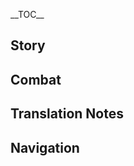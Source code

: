 {{CharacterTabs}}
{{LanguageTabs}}
{{Stub|1={{Meta/VO|tl=1|Chinese}}}}
__TOC__
==Story== 
{{VO/Story
|character           = {{ROOTPAGENAME}}
|language            = zh
|language_s          = zh
|language_t          = zh-tw
|name_s              = 五郎
|name_t              = 五郎
|vo_01_01_title_s    = 初次见面…
|vo_01_01_title_t    = 初次見面…
|vo_01_01_subtitle   = Hello
|vo_01_01_file       = VO_{language}{character} Hello.ogg
|vo_01_01_tx_s       = 海祇岛反抗军大将，五郎，前来助阵！早就听说过你的威名了，我将与你齐驱并进，一同攻夺胜利！哈哈，怎么样，我刚刚这句话的气势，还不错吧？
|vo_01_01_tx_t       = 海祇島反抗軍大將，五郎，前來助陣！早就聽說過（你/妳）的威名了，我將與（你/妳）齊驅並進，一同攻奪勝利！哈哈，怎麼樣，我剛剛這句話的氣勢，還不錯吧？
|vo_01_01_rm         = Hǎiqí Dǎo Fǎnkàng-jūn dàjiàng, Wǔláng, qián lái zhùzhèn! Zǎo jiù tīng shuōguò nǐ de wēimíngle, wǒ jiāng yǔ nǐ qí qū bìngjìn, yītóng gōng duó shènglì! Hāhā, zěnme yàng, wǒ gānggāng zhè jù huà de qìshì, hái bùcuò ba?
|vo_01_01_tl         = 
|vo_02_01_title_s    = 闲聊・军略
|vo_02_01_title_t    = 閒聊・軍略
|vo_02_01_subtitle   = Chat: Tactics
|vo_02_01_file       = VO_{language}{character} Chat - Tactics.ogg
|vo_02_01_tx_s       = 枕戈坐甲，才能应对变数。
|vo_02_01_tx_t       = 枕戈坐甲，才能應對變數。
|vo_02_01_rm         = Zhěn gē zuò jiǎ, cáinéng yìngduì biànshù.
|vo_02_01_tl         = 
|vo_02_02_title_s    = 闲聊・训练
|vo_02_02_title_t    = 閒聊・訓練
|vo_02_02_subtitle   = Chat: Training
|vo_02_02_file       = VO_{language}{character} Chat - Training.ogg
|vo_02_02_tx_s       = 难得没有战事，来场体能训练吧！
|vo_02_02_tx_t       = 難得沒有戰事，來場體能訓練吧！
|vo_02_02_rm         = Nándé méiyǒu zhànshì, lái chǎng tǐnéng xùnliàn ba!
|vo_02_02_tl         = 
|vo_02_03_title_s    = 闲聊・体格
|vo_02_03_title_t    = 閒聊・體格
|vo_02_03_subtitle   = Chat: Physique
|vo_02_03_file       = VO_{language}{character} Chat - Physique.ogg
|vo_02_03_tx_s       = 魁梧的体格是力量的象征，对鼓舞士气也很有帮助。我得再加把劲啊！
|vo_02_03_tx_t       = 魁梧的體格是力量的象徵，對鼓舞士氣也很有幫助。我得再加把勁啊！
|vo_02_03_rm         = Kuíwú de tǐgé shì lìliàng de xiàngzhēng, duì gǔwǔ shìqì yě hěn yǒu bāngzhù. Wǒ dé zài jiā bǎ jìn a!
|vo_02_03_tl         = 
|vo_03_01_title_s    = 下雨的时候…
|vo_03_01_title_t    = 下雨的時候…
|vo_03_01_subtitle   = When It Rains
|vo_03_01_file       = VO_{language}{character} When It Rains.ogg
|vo_03_01_tx_s       = 尾巴湿了…找堆篝火烤一烤吧。
|vo_03_01_tx_t       = 尾巴濕了…找堆篝火烤一烤吧。
|vo_03_01_rm         = Wěibā shīle... zhǎo duī gōuhuǒ kǎo yī kǎo ba.
|vo_03_01_tl         = My tail is wet... let's find a fire to dry off.
|vo_03_02_title_s    = 打雷的时候…
|vo_03_02_title_t    = 打雷的時候…
|vo_03_02_subtitle   = When Thunder Strikes
|vo_03_02_file       = VO_{language}{character} When Thunder Strikes.ogg
|vo_03_02_tx_s       = 有敌情吗！
|vo_03_02_tx_t       = 有敵情嗎！
|vo_03_02_rm         = Yǒu díqíng ma!
|vo_03_02_tl         = 
|vo_03_03_title_s    = 下雪的时候…
|vo_03_03_title_t    = 下雪的時候…
|vo_03_03_subtitle   = When It Snows
|vo_03_03_file       = VO_{language}{character} When It Snows.ogg
|vo_03_03_tx_s       = 好冷…这种天气不适合露天活动啊…
|vo_03_03_tx_t       = 好冷…這種天氣不適合露天活動啊…
|vo_03_03_rm         = Hǎo lěng... zhè zhǒng tiānqì bù shìhé lùtiān huódòng a...
|vo_03_03_tl         = So cold... this weather is not suitable for outdoor activities...
|vo_03_04_title_s    = 阳光很好…
|vo_03_04_title_t    = 陽光很好…
|vo_03_04_subtitle   = When the Sun Is Out
|vo_03_04_file       = VO_{language}{character} When the Sun Is Out.ogg
|vo_03_04_tx_s       = 晒太阳虽好，士气却不能松懈啊。
|vo_03_04_tx_t       = 曬太陽雖好，士氣卻不能鬆懈啊。
|vo_03_04_rm         = Shài tàiyáng suī hǎo, shìqì què bùnéng sōngxiè a.
|vo_03_04_tl         = 
|vo_03_05_title_s    = 刮大风了…
|vo_03_05_title_t    = 颳大風了…
|vo_03_05_subtitle   = When the Wind Is Blowing
|vo_03_05_file       = VO_{language}{character} When the Wind Is Blowing.ogg
|vo_03_05_tx_s       = 顺风进攻，我方占优。逆风作战，也不必畏惧！
|vo_03_05_tx_t       = 順風進攻，我方占優。逆風作戰，也不必畏懼！
|vo_03_05_rm         = Shùnfēng jìngōng, wǒ fāng zhàn yōu. Nìfēng zuòzhàn, yě bùbì wèijù!
|vo_03_05_tl         = 
|vo_04_01_title_s    = 早上好…
|vo_04_01_title_t    = 早安…
|vo_04_01_subtitle   = Good Morning
|vo_04_01_file       = VO_{language}{character} Good Morning.ogg
|vo_04_01_tx_s       = 晨练时间到了，要和我一起去登山吗？
|vo_04_01_tx_t       = 晨練時間到了，要和我一起去登山嗎？
|vo_04_01_rm_s       = Chénliàn shíjiān dàole, yào hé wǒ yīqǐ qù dēngshān ma?
|vo_04_01_rm_t       = Chénliàn shíjiān dàole, yào hàn wǒ yīqǐ qù dēngshān ma?
|vo_04_01_tl         = 
|vo_04_02_title_s    = 中午好…
|vo_04_02_title_t    = 午安…
|vo_04_02_subtitle   = Good Afternoon
|vo_04_02_file       = VO_{language}{character} Good Afternoon.ogg
|vo_04_02_tx_s       = 午饭就吃鲜鱼炖萝卜和白米饭吧。这种搭配在反抗军中很流行，推荐你也试一试。
|vo_04_02_tx_t       = 午飯就吃鮮魚燉蘿蔔和白米飯吧。這種搭配在反抗軍中很流行，推薦（你/妳）也試一試。
|vo_04_02_rm_s       = Wǔfàn jiù chī Xiānyú Dùn Luóbo hé bái mǐfàn ba. Zhè zhǒng dāpèi zài Fǎnkàng-jūn zhōng hěn liúxíng, tuījiàn nǐ yě shì yī shì.
|vo_04_02_rm_t       = Wǔfàn jiù chī Xiānyú Dùn Luóbo hàn bái mǐfàn ba. Zhè zhǒng dāpèi zài Fǎnkàng-jūn zhōng hěn liúxíng, tuījiàn nǐ yě shì yī shì.
|vo_04_02_tl         = Let's eat some [[Radish and Fish Stew]] and white rice for lunch. This dish combination is very popular in the ranks of the Resistance Army, I recommend trying it too.
|vo_04_03_title_s    = 晚上好…
|vo_04_03_title_t    = 晚上好…
|vo_04_03_subtitle   = Good Evening
|vo_04_03_file       = VO_{language}{character} Good Evening.ogg
|vo_04_03_tx_s       = 晚上也不能怠懈，要让眼睛充分适应黑暗。毕竟，黑灯瞎火的地方，也有可能变成战场。
|vo_04_03_tx_t       = 晚上也不能怠懈，要讓眼睛充分適應黑暗。畢竟，黑燈瞎火的地方，也有可能變成戰場。
|vo_04_03_rm         = Wǎnshàng yě bùnéng dài xiè, yào ràng yǎnjīng chōngfèn shìyìng hēi'àn. Bìjìng, hēidēngxiāhuǒ dì dìfāng, yěyǒu kěnéng biàn chéng zhànchǎng.
|vo_04_03_tl         = 
|vo_04_04_title_s    = 晚安…
|vo_04_04_title_t    = 晚安…
|vo_04_04_subtitle   = Good Night...
|vo_04_04_file       = VO_{language}{character} Good Night.ogg
|vo_04_04_tx_s       = 累了吗？那就安心休息吧。待在这里放哨的任务就交给我了！保证你回来的时候，一切都跟现在一模一样。
|vo_04_04_tx_t       = 累了嗎？那就安心休息吧。待在這裡放哨的任務就交給我了！保證（你/妳）回來的時候，一切都跟現在一模一樣。
|vo_04_04_rm_s       = Lèile ma? Nà jiù ānxīn xiūxi ba. Dài zài zhèlǐ fàngshào de rènwù jiù jiāo gěi wǒle! Bǎozhèng nǐ huílái de shíhòu, yīqiè dōu gēn xiànzài yīmúyīyàng.
|vo_04_04_rm_t       = Lèile ma? Nà jiù ānxīn xiūxí ba. Dài zài zhèlǐ fàngshào de rènwù jiù jiāo gěi wǒle! Bǎozhèng nǐ huílái de shíhòu, yīqiè dōu gēn xiànzài yīmóyīyàng.
|vo_04_04_tl         = Are you tired? Then let's rest at ease. Leave keeping watch to me! I guarantee that when you come back, everything will be exactly the same as it is now.
|vo_05_01_title_s    = 关于五郎自己・大哥
|vo_05_01_title_t    = 關於五郎自己・大哥
|vo_05_01_subtitle   = About {character}: Top Dog
|vo_05_01_file       = VO_{language}{character} About {character} - Top Dog.ogg
|vo_05_01_tx_s       = 「五郎大哥」？你是从哪里听到的啊！唉…实不相瞒。平时，我和将士们的交流都很密切，有什么好东西也都大家一起分享。他们敬重我，私底下就大哥大哥地叫了起来。可实际上，他们的年纪都比我大啊…
|vo_05_01_tx_t       = 「五郎大哥」？（你/妳）是從哪裡聽到的啊！唉…實不相瞞。平時，我和將士們的交流都很密切，有什麼好東西也都大家一起分享。他們敬重我，私底下就大哥大哥地叫了起來。可實際上，他們的年紀都比我大啊…
|vo_05_01_rm_s       = "Wǔláng-dàgē"? Nǐ shì cóng nǎlǐ tīng dào de a! Āi... shí bù xiāngmán. Píngshí, wǒ hé jiàngshìmen de jiāoliú dōu hěn mìqiè, yǒu shé me hǎo dōngxī yě dū dàjiā yì qǐ fēnxiǎng. Tāmen jìngzhòng wǒ, sī dǐxia jiù Dàgē Dàgē de jiàole qǐlái. Kě shíjì shang, tāmen de niánjì dōu bǐ wǒ dà a...
|vo_05_01_rm_t       = "Wǔláng-dàgē"? Nǐ shì cóng nǎlǐ tīng dào de a! Āi... shí bù xiāngmán. Píngshí, wǒ hàn jiàngshìmen de jiāoliú dōu hěn mìqiè, yǒu shé me hǎo dōngxī yě dū dàjiā yì qǐ fēnxiǎng. Tāmen jìngzhòng wǒ, sī dǐxia jiù Dàgē Dàgē de jiàole qǐlái. Kě shíjì shang, tāmen de niánjì dōu bǐ wǒ dà a...
|vo_05_01_tl         = 
|vo_05_02_title_s    = 关于五郎自己・建议
|vo_05_02_title_t    = 關於五郎自己・建議
|vo_05_02_subtitle   = About {character}: Advice
|vo_05_02_friendship = 4
|vo_05_02_file       = VO_{language}{character} About {character} - Advice.ogg
|vo_05_02_tx_s       = 大概因为我总是打胜仗吧，总感觉将士们把我想象成了特别厉害的人，哪怕是小事也会来问我的建议。他们的眼神让我没法拒绝，但我的计策也有限…只能讲些大道理，或是凭直觉给出答案了。唉，会不会对不起他们呢…
|vo_05_02_tx_t       = 大概因為我總是打勝仗吧，總感覺將士們把我想像成了特別厲害的人，哪怕是小事也會來問我的建議。他們的眼神讓我沒法拒絕，但我的計策也有限…只能講些大道理，或是憑直覺給出答案了。唉，會不會對不起他們呢…
|vo_05_02_rm         = Dàgài yīnwèi wǒ zǒng shì dǎ shèngzhàng ba, zǒng gǎnjué jiàngshìmen bǎ wǒ xiǎngxiàng chéngle tèbié lìhài de rén, nǎpà shì xiǎoshì yě huì lái wèn wǒ de jiànyì. Tāmen de yǎnshén ràng wǒ méi fǎ jùjué, dàn wǒ de jìcè yě yǒuxiàn... zhǐ néng jiǎng xiē dà dàolǐ, huò shì píng zhíjué gěi chū dá'ànle. Āi, huìbuhuì duìbùqǐ tāmen ne...
|vo_05_02_tl         = 
|vo_06_01_title_s    = 关于我们・倾诉
|vo_06_01_title_t    = 關於我們・傾訴
|vo_06_01_subtitle   = About Us: Speaking Your Mind
|vo_06_01_file       = VO_{language}{character} About Us - Speaking Your Mind.ogg
|vo_06_01_tx_s       = 有什么烦恼，千万不要埋在心里，来和我说说吧。虽然我不是什么事情都在行，但我一定会尽力为你出谋划策的。就算…就算答案不够可靠，至少我也是你忠实的听众。
|vo_06_01_tx_t       = 有什麼煩惱，千萬不要埋在心裡，來和我說說吧。雖然我不是什麼事情都在行，但我一定會盡力為（你/妳）出謀劃策的。就算…就算答案不夠可靠，至少我也是（你/妳）忠實的聽眾。
|vo_06_01_rm_s       = Yǒu shénme fánnǎo, qiān wàn bùyào mái zài xīnlǐ, lái hé wǒ shuōshuō ba. Suīrán wǒ bùshì shénme shìqíng dōu zàiháng, dàn wǒ yīdìng huì jìnlì wèi nǐ chūmóuhuàcè de. Jiùsuàn... jiùsuàn dá'àn bùgòu kěkào, zhìshǎo wǒ yěshì nǐ zhōngshí de tīngzhòng.
|vo_06_01_rm_t       = Yǒu shénme fánnǎo, qiān wàn bùyào mái zài xīnlǐ, lái hàn wǒ shuōshuō ba. Suīrán wǒ bùshì shénme shìqíng dōu zàiháng, dàn wǒ yīdìng huì jìnlì wèi nǐ chūmóuhuàcè de. Jiùsuàn... jiùsuàn dá'àn bùgòu kěkào, zhìshǎo wǒ yěshì nǐ zhōngshí de tīngzhòng.
|vo_06_01_tl         = 
|vo_06_02_title_s    = 关于我们・同食同寝
|vo_06_02_title_t    = 關於我們・同食同寢
|vo_06_02_subtitle   = About Us: Camaraderie
|vo_06_02_friendship = 6
|vo_06_02_file       = VO_{language}{character} About Us - Camaraderie.ogg
|vo_06_02_tx_s       = 一起训练，一起吃饭，一起休息…方便随时交流，还能增进我们之间的默契。到了关键时刻，一个眼神就能传递重要的信息…欸？这样不合适吗？唔…我和其他兄弟都是这样熟悉起来的啊。
|vo_06_02_tx_t       = 一起訓練，一起吃飯，一起休息…方便隨時交流，還能增進我們之間的默契。到了關鍵時刻，一個眼神就能傳遞重要的訊息…欸？這樣不合適嗎？唔…我和其他兄弟都是這樣熟悉起來的啊。
|vo_06_02_rm_s       = Yīqǐ xùnliàn, yīqǐ chīfàn, yīqǐ xiūxí... fāngbiàn suíshí jiāoliú, hái néng zēngjìn wǒmen zhī jiān de mòqì. Dàole guānjiàn shíkè, yīgè yǎnshén jiù néng chuándì zhòngyào de xìnxī... ei? Zhèyàng bù héshì ma? Wú... wǒ hé qítā xiōngdì dōu shì zhèyàng shúxī qǐlái de a.
|vo_06_02_rm_t       = Yīqǐ xùnliàn, yīqǐ chīfàn, yīqǐ xiūxí... fāngbiàn suíshí jiāoliú, hái néng zēngjìn wǒmen zhī jiān de mòqì. Dàole guānjiàn shíkè, yīgè yǎnshén jiù néng chuándì zhòngyào de xìnxī... ei? Zhèyàng bù héshì ma? Wú... wǒ hàn qítā xiōngdì dōu shì zhèyàng shúxī qǐlái de a.
|vo_06_02_tl         = 
|vo_07_01_title_s    = 关于「神之眼」…
|vo_07_01_title_t    = 關於「神之眼」…
|vo_07_01_subtitle   = About the [[Vision]]
|vo_07_01_friendship = 4
|vo_07_01_file       = VO_{language}{character} About the Vision.ogg
|vo_07_01_tx_s       = 「神之眼」为我的战斗提供了许多帮助，让我能在战场上承担更多责任，为战友们开辟道路。但我也明白，个人的力量再强，都没法左右战争的胜负。大家齐心协力才是关键。
|vo_07_01_tx_t       = 「神之眼」為我的戰鬥提供了許多幫助，讓我能在戰場上承擔更多責任，為戰友們開闢道路。但我也明白，個人的力量再強，都沒法左右戰爭的勝負。大家齊心協力才是關鍵。
|vo_07_01_rm         = "Shén zhī yǎn" wèi wǒ de zhàndòu tígōngle xǔduō bāngzhù, ràng wǒ néng zài zhànchǎng shàng chéngdān gèng duō zérèn, wéi zhànyǒumen kāipì dàolù. Dàn wǒ yě míngbái, gèrén de lìliàng zài qiáng, dōu méi fǎ zuǒyòu zhànzhēng de shèng fù. Dàjiā qíxīn xiélì cái shì guānjiàn.
|vo_07_01_tl         = 
|vo_07_02_title_s    = 有什么想要分享・轻装上阵
|vo_07_02_title_t    = 有什麼想要分享・輕裝上陣
|vo_07_02_subtitle   = Something to Share: Dressed for Battle
|vo_07_02_friendship = 4
|vo_07_02_file       = VO_{language}{character} Something to Share - Dressed for Battle.ogg
|vo_07_02_tx_s       = 轻装上阵正是我的风格。我擅长灵活游走，寻找战机。我的箭矢会优先对准敌方最强的将士，挫伤对方的锐气。
|vo_07_02_tx_t       = 輕裝上陣正是我的風格。我擅長靈活遊走，尋找戰機。我的箭矢會優先對準敵方最強的將士，挫傷對方的銳氣。
|vo_07_02_rm         = Qīngzhuāng shàngzhèn zhèng shì wǒ de fēnggé. Wǒ shàncháng línghuó yóu zǒu, xúnzhǎo zhànjī. Wǒ de jiàn shǐ huì yōuxiān duì zhǔn dí fāng zuì qiáng de jiàngshì, cuòshāng duìfāng de ruìqì.
|vo_07_02_tl         = 
|vo_07_03_title_s    = 有什么想要分享・常胜将军
|vo_07_03_title_t    = 有什麼想要分享・常勝將軍
|vo_07_03_subtitle   = Something to Share: Ever-Victorious General
|vo_07_03_file       = VO_{language}{character} Something to Share - Ever-Victorious General.ogg
|vo_07_03_tx_s       = 将士们给我取了个绰号，叫「常胜的尖耳将军」，还有些奇怪的传闻，说是「摸到五郎大哥的耳朵，就能获得常胜将军的好运」。唔…摸是绝对不行的！他们笑得再开心也不行！欸？你也想摸？喂，喂…
|vo_07_03_tx_t       = 將士們給我取了個綽號，叫「常勝的尖耳將軍」，還有些奇怪的傳聞，說是「摸到五郎大哥的耳朵，就能獲得常勝將軍的好運」。唔…摸是絕對不行的！他們笑得再開心也不行！欸？（你/妳）也想摸？喂，喂…
|vo_07_03_rm         = Jiàngshìmen gěi wǒ qǔle gè chuòhào, jiào "Chángshèng de Jiān'ěr Jiāngjūn", hái yǒuxiē qíguài de chuánwén, shuō shì "mō dào Wǔláng-dàgē de ěrduǒ, jiù néng huòdé Chángshèng-jiāngjūn de hǎoyùn". Wú... mō shì juéduì bùxíng de! Tāmen xiào dé zài kāixīn yě bùxíng! Ei? Nǐ yě xiǎng mō? Wèi, wèi...
|vo_07_03_tl         = 
|vo_07_04_title_s    = 感兴趣的见闻…
|vo_07_04_title_t    = 感興趣的見聞…
|vo_07_04_subtitle   = Interesting Things
|vo_07_04_file       = VO_{language}{character} Interesting Things.ogg
|vo_07_04_tx_s       = 听说璃月有着高耸入云的群山，真想亲眼去看看，再尽情攀登一番。
|vo_07_04_tx_t       = 聽說璃月有著高聳入雲的群山，真想親眼去看看，再盡情攀登一番。
|vo_07_04_rm         = Tīng shuō Líyuè yǒuzhe gāosǒng rù yún de qún shān, zhēn xiǎng qīnyǎn qù kàn kàn, zài jìnqíng pāndēng yī fān.
|vo_07_04_tl         = 
|vo_08_01_title_s    = 关于北斗…
|vo_08_01_title_t    = 關於北斗…
|vo_08_01_subtitle   = About [[Beidou]]
|vo_08_01_friendship = 4
|vo_08_01_file       = VO_{language}{character} About Beidou.ogg
|vo_08_01_tx_s       = 北斗船长重视情义、身手不凡，令人尊敬。她曾说不愿把同伴卷入纷争，我们也理解这一点。因此，只有到了必要的时候，才会请她来帮忙。
|vo_08_01_tx_t       = 北斗船長重視情義、身手不凡，令人尊敬。她曾說不願把同伴捲入紛爭，我們也理解這一點。因此，只有到了必要的時候，才會請她來幫忙。
|vo_08_01_rm         = Běidǒu-chuánzhǎng zhòngshì qíngyì, shēnshǒu bùfán, lìng rén zūnjìng. Tā céng shuō bu yuàn bǎ tóngbàn juàn rù fēnzhēng, wǒmen yě lǐjiě zhè yīdiǎn. Yīncǐ, zhǐyǒu dàole bìyào de shíhòu, cái huì qǐng tā lái bāngmáng.
|vo_08_01_tl         = 
|vo_08_02_title_s    = 关于枫原万叶…
|vo_08_02_title_t    = 關於楓原萬葉…
|vo_08_02_subtitle   = About [[Kaedehara Kazuha]]
|vo_08_02_friendship = 4
|vo_08_02_file       = VO_{language}{character} About Kaedehara Kazuha.ogg
|vo_08_02_tx_s       = 我见过形形色色的浮浪人，万叶绝对是他们之中最特殊的一位。他就像一缕风，不会在任何地方停留，但总能给身边人带来些什么。和他并肩战斗期间，我就从他身上学会了几分「洒脱」。总之，我和万叶相当合拍！
|vo_08_02_tx_t       = 我見過形形色色的浮浪人，萬葉絕對是他們之中最特殊的一位。他就像一縷風，不會在任何地方停留，但總能給身邊人帶來些什麼。和他並肩戰鬥期間，我就從他身上學會了幾分「灑脫」。總之，我和萬葉相當合拍！
|vo_08_02_rm_s       = Wǒ jiànguò xíngxíngsèsè de fúlàng rén, Wànyè juéduì shì tāmen zhī zhōng zuì tèshū de yī wèi. Tā jiù xiàng yī lǚ fēng, bù huì zài rènhé dìfāng tíngliú, dàn zǒng néng gěi shēnbiān rén dài lái xiē shénme. Hé tā bìngjiān zhàndòu qījiān, wǒ jiù cóng tā shēnshang xuéhuìle jǐ fēn "sǎtuō". Zǒngzhī, wǒ hé Wànyè xiāngdāng hépāi!
|vo_08_02_rm_t       = Wǒ jiànguò xíngxíngsèsè de fúlàng rén, Wànyè juéduì shì tāmen zhī zhōng zuì tèshū de yī wèi. Tā jiù xiàng yī lǚ fēng, bù huì zài rènhé dìfāng tíngliú, dàn zǒng néng gěi shēnbiān rén dài lái xiē shénme. Hàn tā bìngjiān zhàndòu qíjiān, wǒ jiù cóng tā shēnshang xuéhuìle jǐ fēn "sǎtuō". Zǒngzhī, wǒ hàn Wànyè xiāngdāng hépāi!
|vo_08_02_tl         = 
|vo_08_03_title_s    = 关于珊瑚宫心海・职责
|vo_08_03_title_t    = 關於珊瑚宮心海・職責
|vo_08_03_subtitle   = About [[Sangonomiya Kokomi]]: Duties
|vo_08_03_friendship = 4
|vo_08_03_file       = VO_{language}{character} About Sangonomiya Kokomi - Duties.ogg
|vo_08_03_tx_s       = 珊瑚宫大人作为海祇岛最高领袖，负责掌控大局，制定计划。我负责将细节落实，把控前线的形势。反抗军上下一心，只求胜利。
|vo_08_03_tx_t       = 珊瑚宮大人作為海祇島最高領袖，負責掌控大局，制定計劃。我負責將細節落實，把控前線的形勢。反抗軍上下一心，只求勝利。
|vo_08_03_rm         = Shānhúgōng-dàrén zuòwéi Hǎiqí-dǎo zuìgāo lǐngxiù, fùzé zhǎngkòng dàjú, zhìdìng jìhuà. Wǒ fùzé jiāng xìjié luòshí, bǎ kòng qiánxiàn de xíngshì. Fǎnkàng-jūn shàngxià yīxīn, zhǐ qiú shènglì.
|vo_08_03_tl         = 
|vo_08_04_title_s    = 关于珊瑚宫心海・态度
|vo_08_04_title_t    = 關於珊瑚宮心海・態度
|vo_08_04_subtitle   = About Sangonomiya Kokomi: Attitude
|vo_08_04_friendship = 4
|vo_08_04_file       = VO_{language}{character} About Sangonomiya Kokomi - Attitude.ogg
|vo_08_04_tx_s       = 我对珊瑚宫大人抱有崇高的敬意。珊瑚宫大人神机妙算，没有她的谋略和统筹，反抗军不可能取得如今的战果。只不过，私底下她似乎更偏好安静的生活。没有军事要务的话，我不会主动打搅她。
|vo_08_04_tx_t       = 我對珊瑚宮大人抱有崇高的敬意。珊瑚宮大人神機妙算，沒有她的謀略和統籌，反抗軍不可能取得如今的戰果。只不過，私底下她似乎更偏好安靜的生活。沒有軍事要務的話，我不會主動打攪她。
|vo_08_04_rm_s       = Wǒ duì Shānhúgōng-dàrén bào yǒu chónggāo de jìngyì. Shānhúgōng-dàrén shénjīmiàosuàn, méiyǒu tā de móulüè hé tǒngchóu, fǎnkàng jūn bù kěnéng qǔdé rújīn de zhànguǒ. Zhǐ bùguò, sī dǐxia tā sìhū gèng piānhào ānjìng de shēnghuó. Méiyǒu jūnshì yàowù dehuà, wǒ bù huì zhǔdòng dǎjiǎo tā.
|vo_08_04_rm_t       = Wǒ duì Shānhúgōng-dàrén bào yǒu chónggāo de jìngyì. Shānhúgōng-dàrén shénjīmiàosuàn, méiyǒu tā de móulüè hàn tǒngchóu, fǎnkàng jūn bù kěnéng qǔdé rújīn de zhànguǒ. Zhǐ bùguò, sī dǐxia tā sìhū gèng piānhào ānjìng de shēnghuó. Méiyǒu jūnshì yàowù dehuà, wǒ bù huì zhǔdòng dǎjiǎo tā.
|vo_08_04_tl         = 
|vo_08_05_title_s    = 关于雷电将军…
|vo_08_05_title_t    = 關於雷電將軍…
|vo_08_05_subtitle   = About the [[Raiden Shogun]]
|vo_08_05_friendship = 4
|vo_08_05_quest      = Omnipresence Over Mortals
|vo_08_05_file       = VO_{language}{character} About the Raiden Shogun.ogg
|vo_08_05_tx_s       = 雷电将军…不论理由如何，我无法认同她以前的做法。现在，海祇岛与幕府签订了和平条约，但我绝不会放松警惕。假如冲突再次爆发，我必定会重返前线。
|vo_08_05_tx_t       = 雷電將軍…不論理由如何，我無法認同她以前的做法。現在，海祇島與幕府簽訂了和平條約，但我絕不會放鬆警惕。假如衝突再次爆發，我必定會重返前線。
|vo_08_05_rm_s       = Léidiàn Jiāngjūn... Bùlùn lǐyóu rúhé, wǒ wúfǎ rèntóng tā yǐqián de zuòfǎ. Xiànzài, Hǎiqí-dǎo yǔ Mùfǔ qiāndìngle hépíng tiáoyuē, dàn wǒ jué bù huì fàngsōng jǐngtì. Jiǎrú chōngtū zàicì bàofā, wǒ bìdìng huì chóng fǎn qiánxiàn.
|vo_08_05_rm_t       = Léidiàn Jiāngjūn... Bùlùn lǐyóu rúhé, wǒ wúfǎ rèntóng tā yǐqián de zuòfǎ. Xiànzài, Hǎiqí-dǎo yǔ Mùfǔ qiāndìngle hépíng tiáoyuē, dàn wǒ jué bù huì fàngsōng jǐngtì. Jiǎrú chōngtú zàicì bàofā, wǒ bìdìng huì chóng fǎn qiánxiàn.
|vo_08_05_tl         = 
|vo_08_06_title_s    = 关于九条裟罗…
|vo_08_06_title_t    = 關於九條裟羅…
|vo_08_06_subtitle   = About [[Kujou Sara]]
|vo_08_06_friendship = 4
|vo_08_06_quest      = Stillness, the Sublimation of Shadow
|vo_08_06_file       = VO_{language}{character} About Kujou Sara.ogg
|vo_08_06_tx_s       = 我对幕府军没有好感，但九条裟罗，也许是幕府军里最正直的一位将领了。我们之间进行过数次较量，各有胜负。我曾不成熟地想过，要是这样的人能够重视民众的愿望，不受幕府掌控就好了。
|vo_08_06_tx_t       = 我對幕府軍沒有好感，但九條裟羅，也許是幕府軍裡最正直的一位將領了。我們之間進行過數次較量，各有勝負。我曾不成熟地想過，要是這樣的人能夠重視民眾的願望，不受幕府掌控就好了。
|vo_08_06_rm_s       = Wǒ duì Mùfǔ-jūn méiyǒu hǎogǎn, dàn Jiǔtiáo Shāluō, yěxǔ shì Mùfǔ-jūn lǐ zuì zhèngzhí de yī wèi jiànglǐngle. Wǒmen zhī jiān jìnxíngguò shù cì jiàoliàng, gè yǒu shèng fù. Wǒ céng bù chéngshú dì xiǎngguò, yàoshi zhèyàng de rén nénggòu zhòngshì mínzhòng de yuànwàng, bù shòu Mùfǔ zhǎngkòng jiù hǎole.
|vo_08_06_rm_t       = Wǒ duì Mùfǔ-jūn méiyǒu hǎogǎn, dàn Jiǔtiáo Shāluō, yěxǔ shì Mùfǔ-jūn lǐ zuì zhèngzhí de yī wèi jiànglǐngle. Wǒmen zhī jiān jìnxíngguò shù cì jiàoliàng, gè yǒu shèng fù. Wǒ céng bù chéngshóu dì xiǎngguò, yàoshi zhèyàng de rén nénggòu zhòngshì mínzhòng de yuànwàng, bù shòu Mùfǔ zhǎngkòng jiù hǎole.
|vo_08_06_tl         = 
|vo_08_07_title_s    = 关于八重神子…
|vo_08_07_title_t    = 關於八重神子…
|vo_08_07_subtitle   = About [[Yae Miko]]
|vo_08_07_friendship = 4
|vo_08_07_file       = VO_{language}{character} About Yae Miko.ogg
|vo_08_07_tx_s       = 那个女人…我们可以不聊她吗？我来帮你干活，什么杂活都没有问题…呜…就当是为了我的身心健康着想，我们还是换个话题吧？
|vo_08_07_tx_t       = 那個女人…我們可以不聊她嗎？我來幫（你/妳）幹活，什麼雜活都沒有問題…嗚…就當是為了我的身心健康著想，我們還是換個話題吧？
|vo_08_07_rm         = Nàgè nǚrén... wǒmen kěyǐ bù liáo tā ma? Wǒ lái bāng nǐ gàn huó, shénme záhuó dōu méiyǒu wèntí... wū... jiù dāng shì wèile wǒ de shēnxīn jiànkāng zhuóxiǎng, wǒmen háishì huàngè huàtí ba?
|vo_08_07_tl         = 
|vo_08_08_title_s    = 关于神里绫华…
|vo_08_08_title_t    = 關於神里綾華…
|vo_08_08_subtitle   = About [[Kamisato Ayaka]]
|vo_08_08_friendship = 4
|vo_08_08_quest      = Stillness, the Sublimation of Shadow
|vo_08_08_file       = VO_{language}{character} About Kamisato Ayaka.ogg
|vo_08_08_tx_s       = 社奉行从属于幕府，但立场更倾向于民众。在这种两面为难的处境下，「白鹭公主」还能站稳脚跟，应该是特别冷静，又能把握做事分寸的人吧。这一点值得我学习。
|vo_08_08_tx_t       = 社奉行從屬於幕府，但立場更傾向於民眾。在這種兩面為難的處境下，「白鷺公主」還能站穩腳跟，應該是特別冷靜，又能把握做事分寸的人吧。這一點值得我學習。
|vo_08_08_rm         = Shè fèngxíng cóngshǔ yú mùfǔ, dàn lìchǎng gèng qīngxiàng yú mínzhòng. Zài zhè zhǒng liǎngmiàn wéinán de chǔjìng xià, "Báilù Gōngzhǔ" hái néng zhàn wěn jiǎogēn, yīnggāi shì tèbié lěngjìng, yòu néng bǎwò zuòshì fēncùn de rén ba. Zhè yīdiǎn zhídé wǒ xuéxí.
|vo_08_08_tl         = 
|vo_08_09_title_s    = 关于早柚…
|vo_08_09_title_t    = 關於早柚…
|vo_08_09_subtitle   = About [[Sayu]]
|vo_08_09_friendship = 4
|vo_08_09_file       = VO_{language}{character} About Sayu.ogg
|vo_08_09_tx_s       = 我军情报显示，那位忍者精通潜入之法，也许她的忍术能够在珊瑚宫大人的某些奇策中发挥作用…不过，情报里又说很难掌握她的行踪，看来不好招募啊…欸？你说她是社奉行的人？…呃，那还是算了。
|vo_08_09_tx_t       = 我軍情報顯示，那位忍者精通潛入之法，也許她的忍術能夠在珊瑚宮大人的某些奇策中發揮作用…不過，情報裡又說很難掌握她的行蹤，看來不好招募啊…欸？（你/妳）說她是社奉行的人？…呃，那還是算了。
|vo_08_09_rm         = Wǒ jūn qíngbào xiǎnshì, nà wèi rěnzhě jīngtōng qiánrù zhī fǎ, yěxǔ tā de rěn shù nénggòu zài Shānhúgōng-dàrén de mǒu xiē qícè zhōng fāhuī zuòyòng... bùguò, qíngbào lǐ yòu shuō hěn nán zhǎngwò tā de xíngzōng, kàn lái bu hǎo zhāomù a... ei? Nǐ shuō tā shì Shèfèng-xíng de rén? ...È, nà háishì suànle.
|vo_08_09_tl         = 
|vo_08_10_title_s    = 关于鹿野院平藏…
|vo_08_10_title_t    = 關於鹿野院平藏…
|vo_08_10_subtitle   = About [[Shikanoin Heizou]]
|vo_08_10_friendship = 4
|vo_08_10_file       = VO_{language}{character} About Shikanoin Heizou.ogg
|vo_08_10_tx_s       = 你说那个鬼鬼祟祟，游手好闲的侦探先生？毕竟是来自幕府的家伙，没办法完全信任，我会继续盯紧他的。说起来，他倒是有那么点探案的功夫。至于这是不是什么阴谋诡计…嗯，就得用时间来证明了。
|vo_08_10_tx_t       = （你/妳）說那個鬼鬼祟祟，遊手好閒的偵探先生？畢竟是來自幕府的傢伙，沒辦法完全信任，我會繼續盯緊他的。說起來，他倒是有那麼點探案的功夫。至於這是不是什麼陰謀詭計…嗯，就得用時間來證明了。
|vo_08_10_rm         = Nǐ shuō nàgè guǐ guǐsuì suì, yóushǒuhàoxián de zhēntàn-xiānshēng? Bìjìng shì láizì mùfǔ de jiāhuo, méi bànfǎ wánquán xìnrèn, wǒ huì jìxù dīng jǐn tā de. Shuō qǐlái, tā dǎoshì yǒu nàme diǎn tàn àn de gōngfū. Zhìyú zhè shì bùshì shénme yīnmóu guǐjì... Ǹg, jiù dé yòng shíjiān lái zhèngmíngliǎo.
|vo_08_10_tl         = 
|vo_09_01_title_s    = 想要了解五郎・其一
|vo_09_01_title_t    = 想要瞭解五郎・其一
|vo_09_01_subtitle   = More About {character}: I
|vo_09_01_file       = VO_{language}{character} More About {character} - 01.ogg
|vo_09_01_tx_s       = 毕竟我大多时间都在战场上，我的故事，可能不算很有趣…但如果你想听的话，我就慢慢和你说，想到什么说什么。
|vo_09_01_tx_t       = 畢竟我大多時間都在戰場上，我的故事，可能不算很有趣…但如果（你/妳）想聽的話，我就慢慢和（你/妳）說，想到什麼說什麼。
|vo_09_01_rm_s       = Bìjìng wǒ dàduō shíjiān dōu zài zhànchǎng shàng, wǒ de gùshì, kěnéng bù suàn hěn yǒuqù... dàn rúguǒ nǐ xiǎng tīng dehuà, wǒ jiù mànman hé nǐ shuō, xiǎngdào shénme shuō shénme.
|vo_09_01_rm_t       = Bìjìng wǒ dàduō shíjiān dōu zài zhànchǎng shàng, wǒ de gùshì, kěnéng bù suàn hěn yǒuqù... dàn rúguǒ nǐ xiǎng tīng dehuà, wǒ jiù mànman hàn nǐ shuō, xiǎngdào shénme shuō shénme.
|vo_09_01_tl         = 
|vo_09_02_title_s    = 想要了解五郎・其二
|vo_09_02_title_t    = 想要瞭解五郎・其二
|vo_09_02_subtitle   = More About {character}: II
|vo_09_02_friendship = 3
|vo_09_02_file       = VO_{language}{character} More About {character} - 02.ogg
|vo_09_02_tx_s       = 我没有令人敬畏的智谋，只有一双手和一条命。也许我的手足够有力，命足够硬吧，这么多年来，经历了不知多少场恶战，都成功活了下来。有人说，只要跟着我，不管遇上多绝望的战局，都能平安无事。就这样，不知不觉，我得到了大家的认可，成为了将领。
|vo_09_02_tx_t       = 我沒有令人敬畏的智謀，只有一雙手和一條命。也許我的手足夠有力，命足夠硬吧，這麼多年來，經歷了不知多少場惡戰，都成功活了下來。有人說，只要跟著我，不管遇上多絕望的戰局，都能平安無事。就這樣，不知不覺，我得到了大家的認可，成為了將領。
|vo_09_02_rm_s       = Wǒ méiyǒulìng rén jìngwèi de zhìmóu, zhǐyǒu yī shuāngshǒu hé yītiáo mìng. Yěxǔ wǒ de shǒu zúgòu yǒu lì, mìng zúgòu yìng ba, zhème duōnián lái, jīng lì liǎo bùzhī duōshǎo chǎng èzhàn, dōu chénggōng huóle xiàlái. Yǒurén shuō, zhǐyào gēnzhe wǒ, bùguǎn yù shàng duō juéwàng de zhànjú, dōu néng píng'ān wú shì. Jiù zhèyàng, bùzhī bù jué, wǒ dédàole dàjiā de rènkě, chéngwéile jiànglǐng.
|vo_09_02_rm_t       = Wǒ méiyǒulìng rén jìngwèi de zhìmóu, zhǐyǒu yī shuāngshǒu hàn yītiáo mìng. Yěxǔ wǒ de shǒu zúgòu yǒu lì, mìng zúgòu yìng ba, zhème duōnián lái, jīng lì liǎo bùzhī duōshǎo chǎng èzhàn, dōu chénggōng huóle xiàlái. Yǒurén shuō, zhǐyào gēnzhe wǒ, bùguǎn yù shàng duō juéwàng de zhànjú, dōu néng píng'ān wú shì. Jiù zhèyàng, bùzhī bù jué, wǒ dédàole dàjiā de rènkě, chéngwéile jiànglǐng.
|vo_09_02_tl         = 
|vo_09_03_title_s    = 想要了解五郎・其三
|vo_09_03_title_t    = 想要瞭解五郎・其三
|vo_09_03_subtitle   = More About {character}: III
|vo_09_03_friendship = 4
|vo_09_03_quest      = Stillness, the Sublimation of Shadow
|vo_09_03_file       = VO_{language}{character} More About {character} - 03.ogg
|vo_09_03_tx_s       = 最初，我们的敌人是流寇、海贼和魔物，但后来，雷电将军颁布了「眼狩令」。气焰嚣张的幕府军来到了我们的面前，被我们迎头痛击。哈哈，大概他们也没想到，会遭受如此激烈的抵抗吧。
|vo_09_03_tx_t       = 最初，我們的敵人是流寇、海賊和魔物，但後來，雷電將軍頒佈了「眼狩令」。氣焰囂張的幕府軍來到了我們的面前，被我們迎頭痛擊。哈哈，大概他們也沒想到，會遭受如此激烈的抵抗吧。
|vo_09_03_rm_s       = Zuìchū, wǒmen de dírén shì liúkòu, hǎizéi hé mówù, dàn hòulái, Léidiàn Jiāngjūn bānbùle "Yǎn Shòu Lìng". Qìyàn xiāozhāng de Mùfǔ-jūn lái dàole wǒmen de miànqián, bèi wǒmen yíngtóu tòngjī. Hāhā, dàgài tāmen yě méi xiǎngdào, huì zāoshòu rúcǐ jīliè de dǐkàng ba.
|vo_09_03_rm_t       = Zuìchū, wǒmen de dírén shì liúkòu, hǎizéi hàn mówù, dàn hòulái, Léidiàn Jiāngjūn bānbùle "Yǎn Shòu Lìng". Qìyàn xiāozhāng de Mùfǔ-jūn lái dàole wǒmen de miànqián, bèi wǒmen yíngtóu tòngjí. Hāhā, dàgài tāmen yě méi xiǎngdào, huì zāoshòu rúcǐ jīliè de dǐkàng ba.
|vo_09_03_tl         = 
|vo_09_04_title_s    = 想要了解五郎・其四
|vo_09_04_title_t    = 想要瞭解五郎・其四
|vo_09_04_subtitle   = More About {character}: IV
|vo_09_04_friendship = 5
|vo_09_04_file       = VO_{language}{character} More About {character} - 04.ogg
|vo_09_04_tx_s       = 珊瑚宫大人曾经说过，我有个致命的弱点，战斗的时候太过忘我，只顾着深入敌阵。她说勇猛是好事，但对于统率一军的将领而言，这样并不称职。我…努力在改进这一点！你…能够在我身边，监督我吗？
|vo_09_04_tx_t       = 珊瑚宮大人曾經說過，我有個致命的弱點，戰鬥的時候太過忘我，只顧著深入敵陣。她說勇猛是好事，但對於統率一軍的將領而言，這樣並不稱職。我…努力在改進這一點！（你/妳）…能夠在我身邊，監督我嗎？
|vo_09_04_rm_s       = Shānhúgōng-dàrén céngjīng shuōguò, wǒ yǒu gè zhìmìng de ruòdiǎn, zhàndòu de shíhòu tàiguò wàngwǒ, zhǐgùzhe shēnrù dízhèn. Tā shuō yǒngměng shì hǎoshì, dàn duìyú tǒngshuài yī jūn de jiànglǐng ér yán, zhèyàng bìng bù chènzhí. Wǒ... nǔlì zài gǎijìn zhè yī diǎn! Nǐ... nénggòu zài wǒ shēnbiān, jiāndū wǒ ma?
|vo_09_04_rm_t       = Shānhúgōng-dàrén céngjīng shuōguò, wǒ yǒu gè zhìmìng de ruòdiǎn, zhàndòu de shíhòu tàiguò wàngwǒ, zhǐgùzhe shēnrù dízhèn. Tā shuō yǒngměng shì hǎoshì, dàn duìyú tǒngshuài yī jūn de jiànglǐng ér yán, zhèyàng bìng bù chèngzhí. Wǒ... nǔlì zài gǎijìn zhè yī diǎn! Nǐ... nénggòu zài wǒ shēnbiān, jiāndū wǒ ma?
|vo_09_04_tl         = 
|vo_09_05_title_s    = 想要了解五郎・其五
|vo_09_05_title_t    = 想要瞭解五郎・其五
|vo_09_05_subtitle   = More About {character}: V
|vo_09_05_friendship = 6
|vo_09_05_file       = VO_{language}{character} More About {character} - 05.ogg
|vo_09_05_tx_s       = 我需要抗争到底的对象，并非特定的团体或阵营，而是一种「恶意」。这种「恶意」曾践踏大家的愿望，破坏大家平静的生活，肆意伤害大家…彻底消除它们后，我就能安心放下武器了。等那时候，我就换上便服，和你在海祇岛上随意地散步吧。
|vo_09_05_tx_t       = 我需要抗爭到底的對象，並非特定的團體或陣營，而是一種「惡意」。這種「惡意」曾踐踏大家的願望，破壞大家平靜的生活，肆意傷害大家…徹底消除它們後，我就能安心放下武器了。等那時候，我就換上便服，和（你/妳）在海祇島上隨意地散步吧。
|vo_09_05_rm_s       = Wǒ xūyào kàngzhēng dàodǐ de duìxiàng, bìngfēi tèdìng de tuántǐ huò zhènyíng, ér shì yī zhǒng "èyì". Zhè zhǒng "èyì" céng jiàntà dàjiā de yuànwàng, pòhuài dàjiā píngjìng de shēnghuó, sìyì shānghài dàjiā... chèdǐ xiāochú tāmen hòu, wǒ jiù néng ānxīn fàngxià wǔqìle. Děng nà shíhòu, wǒ jiù huàn shàng biànfú, hé nǐ zài Hǎiqí-dǎo shàng suíyì dì sànbù ba.
|vo_09_05_rm_t       = Wǒ xūyào kàngzhēng dàodǐ de duìxiàng, bìngfēi tèdìng de tuántǐ huò zhènyíng, ér shì yī zhǒng "èyì". Zhè zhǒng "èyì" céng jiàntà dàjiā de yuànwàng, pòhuài dàjiā píngjìng de shēnghuó, sìyì shānghài dàjiā... chèdǐ xiāochú tāmen hòu, wǒ jiù néng ānxīn fàngxià wǔqìle. Děng nà shíhòu, wǒ jiù huàn shàng biànfú, hàn nǐ zài Hǎiqí-dǎo shàng suíyì dì sànbù ba.
|vo_09_05_tl         = 
|vo_10_01_title_s    = 五郎的爱好…
|vo_10_01_title_t    = 五郎的愛好…
|vo_10_01_subtitle   = {character}'s Hobbies
|vo_10_01_file       = VO_{language}{character} Hobbies.ogg
|vo_10_01_tx_s       = 我喜欢登山，越险峻的山越好。登山能锤炼我的肉体和精神，让我变得更强壮。还有，和同伴一起登山。在挥洒汗水后共同欣赏山间的美景，也是人生一大乐趣。不过，我不敢…不想攀爬稻妻的最高峰…
|vo_10_01_tx_t       = 我喜歡登山，越險峻的山越好。登山能錘煉我的肉體和精神，讓我變得更強壯。還有，和同伴一起登山。在揮灑汗水後共同欣賞山間的美景，也是人生一大樂趣。不過，我不敢…不想攀爬稻妻的最高峰…
|vo_10_01_rm_s       = Wǒ xǐhuān dēngshān, yuè xiǎnjùn de shānyuè hǎo. Dēngshān néng chuíliàn wǒ de ròutǐ hé jīngshén, ràng wǒ biàn dé gèng qiángzhuàng. Hái yǒu, hé tóngbàn yīqǐ dēngshān. Zài huīsǎ hànshuǐ hòu gòngtóng xīnshǎng shān jiān dì měijǐng, yěshì rénshēng yī dà lèqù. Bùguò, wǒ bù gǎn... bùxiǎng pān pá Dàoqī de zuì gāofēng...
|vo_10_01_rm_t       = Wǒ xǐhuān dēngshān, yuè xiǎnjùn de shānyuè hǎo. Dēngshān néng chuíliàn wǒ de ròutǐ hàn jīngshén, ràng wǒ biàn dé gèng qiángzhuàng. Hái yǒu, hàn tóngbàn yīqǐ dēngshān. Zài huīsǎ hànshuǐ hòu gòngtóng xīnshǎng shān jiān dì měijǐng, yěshì rénshēng yī dà lèqù. Bùguò, wǒ bù gǎn... bùxiǎng pān pá Dàoqī de zuì gāofēng...
|vo_10_01_tl         = 
|vo_10_02_title_s    = 五郎的烦恼…
|vo_10_02_title_t    = 五郎的煩惱…
|vo_10_02_subtitle   = {character}'s Troubles
|vo_10_02_file       = VO_{language}{character} Troubles.ogg
|vo_10_02_tx_s       = 轻装上阵也有不方便的时候，比如，一旦遇上火攻，我的尾巴就要格外小心。
|vo_10_02_tx_t       = 輕裝上陣也有不方便的時候，比如，一旦遇上火攻，我的尾巴就要格外小心。
|vo_10_02_rm         = Qīngzhuāng shàngzhèn yěyǒu bù fāngbiàn de shíhòu, bǐrú, yīdàn yù shàng huǒ gōng, wǒ de wěibā jiù yào géwài xiǎoxīn.
|vo_10_02_tl         = There are times when it is inconvenient to be lightly armored, for example, if there is a fire attack I have to be extra careful with my tail.
|vo_10_03_title_s    = 喜欢的食物…
|vo_10_03_title_t    = 喜歡的食物…
|vo_10_03_subtitle   = Favorite Food
|vo_10_03_file       = VO_{language}{character} Favorite Food.ogg
|vo_10_03_tx_s       = 我喜欢蛋糕和三彩团子！嗯…大概是因为我很少吃到这类精致的点心吧。军营里的饭菜强调简便快捷，通常也不会用到太多调味料，至于糖，就更是珍贵物资了。甜味…我无法拒绝！
|vo_10_03_tx_t       = 我喜歡蛋糕和三彩糰子！嗯…大概是因為我很少吃到這類精緻的點心吧。軍營裡的飯菜強調簡便快捷，通常也不會用到太多調味料，至於糖，就更是珍貴物資了。甜味…我無法拒絕！
|vo_10_03_rm_s       = Wǒ xǐhuān dàn'gāo hé Sāncǎi Tuánzi! Ǹg... dàgài shì yīnwèi wǒ hěn shǎo chī dào zhè lèi jīngzhì de diǎnxīn ba. Jūnyíng lǐ de fàncài qiángdiào jiǎnbiàn kuàijié, tōngcháng yě bù huì yòng dào tài duō tiáowèi liào, zhìyú táng, jiù gèng shì zhēnguì wùzīle. Tián wèi... wǒ wúfǎ jùjué!
|vo_10_03_rm_t       = Wǒ xǐhuān dàn'gāo hàn Sāncǎi Tuánzi! Ǹg... dàgài shì yīnwèi wǒ hěn shǎo chī dào zhè lèi jīngzhì de diǎnxīn ba. Jūnyíng lǐ de fàncài qiángdiào jiǎnbiàn kuàijié, tōngcháng yě bù huì yòng dào tài duō tiáowèi liào, zhìyú táng, jiù gèng shì zhēnguì wùzīle. Tián wèi... wǒ wúfǎ jùjué!
|vo_10_03_tl         = 
|vo_10_04_title_s    = 讨厌的食物…
|vo_10_04_title_t    = 討厭的食物…
|vo_10_04_subtitle   = Least Favorite Food
|vo_10_04_file       = VO_{language}{character} Least Favorite Food.ogg
|vo_10_04_tx_s       = 大部分食物我都不忌口，可洋葱是个例外。有一次，后勤兵往饭菜里加了洋葱末，让我在饭桌上痛哭流涕…啊，那次实在太丢人了！弄得后勤兵也很过意不去。
|vo_10_04_tx_t       = 大部分食物我都不忌口，可洋蔥是個例外。有一次，後勤兵往飯菜裡加了洋蔥末，讓我在飯桌上痛哭流涕…啊，那次實在太丟人了！弄得後勤兵也很過意不去。
|vo_10_04_rm         = Dà bùfèn shíwù wǒ dū bù jìkǒu, kě yángcōng shìgè lìwài. Yǒu yīcì, hòuqín bīng wǎng fàncài lǐjiāle yángcōng mò, ràng wǒ zài fànzhuō shàng tòngkū liú tì... a, nà cì shízài tài diūrénle! Nòng dé hòuqín bīng yě hěn guòyìbùqù.
|vo_10_04_tl         = 

<!-- Receiving a Gift -->
|vo_11_01_title_s    = 收到赠礼・其一
|vo_11_01_title_t    = 收到贈禮・其一
|vo_11_01_subtitle   = Receiving a Gift: I
|vo_11_01_file       = VO_{language}{character} Receiving a Gift - 01.ogg
|vo_11_01_tx_s       = 这种甜味，完全无法抵抗！
|vo_11_01_tx_t       = 這種甜味，完全無法抵抗！
|vo_11_01_rm         = 
|vo_11_01_tl         =  

|vo_11_02_title_s    = 收到赠礼・其二
|vo_11_02_title_t    = 收到贈禮・其二
|vo_11_02_subtitle   = Receiving a Gift: II
|vo_11_02_file       = VO_{language}{character} Receiving a Gift - 02.ogg
|vo_11_02_tx_s       = 哦！心中气势大增！有什么需要我帮忙的吗！
|vo_11_02_tx_t       = 喔！心中氣勢大增！有什麼需要我幫忙的嗎！
|vo_11_02_rm         = 
|vo_11_02_tl         = 

|vo_11_03_title_s    = 收到赠礼・其三
|vo_11_03_title_t    = 收到贈禮・其三
|vo_11_03_subtitle   = Receiving a Gift: III
|vo_11_03_file       = VO_{language}{character} Receiving a Gift - 03.ogg
|vo_11_03_tx_s       = 比想象中的还要辛辣…呜，我…我有些力不从心了。
|vo_11_03_tx_t       = 比想像中的還要辛辣…嗚，我…我有些力不從心了。
|vo_11_03_rm         = 
|vo_11_03_tl         = 

|vo_12_01_title_s    = 生日…
|vo_12_01_title_t    = 生日…
|vo_12_01_subtitle   = Birthday
|vo_12_01_file       = VO_{language}{character} Birthday.ogg
|vo_12_01_tx_s       = 今天是你的生日，是意义重大的一天，请允许我来为你庆祝吧。我们在海边生一堆篝火，抓来最新鲜的鱼和螃蟹，我想给你亲手做一顿大将级别的「士气晚餐」！
|vo_12_01_tx_t       = 今天是（你/妳）的生日，是意義重大的一天，請允許我來為（你/妳）慶祝吧。我們在海邊生一堆篝火，抓來最新鮮的魚和螃蟹，我想給（你/妳）親手做一頓大將級別的「士氣晚餐」！
|vo_12_01_rm_s       = Jīntiān shì nǐ de shēngrì, shì yìyì zhòngdà de yītiān, qǐng yǔnxǔ wǒ lái wèi nǐ qìngzhù ba. Wǒmen zài hǎibiān shēng yī duī gōuhuǒ, zhuā lái zuì xīnxiān de yú hé pángxiè, wǒ xiǎng gěi nǐ qīnshǒu zuò yī dùn dàjiàng jíbié de "shìqì wǎncān"!
|vo_12_01_rm_t       = Jīntiān shì nǐ de shēngrì, shì yìyì zhòngdà de yītiān, qǐng yǔnxǔ wǒ lái wèi nǐ qìngzhù ba. Wǒmen zài hǎibiān shēng yī duī gōuhuǒ, zhuā lái zuì xīnxiān de yú hàn pángxiè, wǒ xiǎng gěi nǐ qīnshǒu zuò yī dùn dàjiàng jíbié de "shìqì wǎncān"!
|vo_12_01_tl         = 
|vo_13_01_title_s    = 突破的感受・起
|vo_13_01_title_t    = 突破的感受・起
|vo_13_01_subtitle   = Feelings About Ascension: Intro
|vo_13_01_ascension  = 1
|vo_13_01_file       = VO_{language}{character} Feelings About Ascension -  01.ogg
|vo_13_01_tx_s       = 强大的力量，是为了保护同伴。
|vo_13_01_tx_t       = 強大的力量，是為了保護同伴。
|vo_13_01_rm         = Qiángdà de lìliàng, shì wèile bǎohù tóngbàn.
|vo_13_01_tl         = 
|vo_13_02_title_s    = 突破的感受・承
|vo_13_02_title_t    = 突破的感受・承
|vo_13_02_subtitle   = Feelings About Ascension: Building Up
|vo_13_02_ascension  = 2
|vo_13_02_file       = VO_{language}{character} Feelings About Ascension -  02.ogg
|vo_13_02_tx_s       = 要保护同伴，不能只是被动防守，必须积极进攻。
|vo_13_02_tx_t       = 要保護同伴，不能只是被動防守，必須積極進攻。
|vo_13_02_rm         = Yào bǎohù tóngbàn, bùnéng zhǐshì bèidòng fángshǒu, bìxū jījí jìngōng.
|vo_13_02_tl         = 
|vo_13_03_title_s    = 突破的感受・转
|vo_13_03_title_t    = 突破的感受・轉
|vo_13_03_subtitle   = Feelings About Ascension: Climax
|vo_13_03_ascension  = 4
|vo_13_03_file       = VO_{language}{character} Feelings About Ascension -  03.ogg
|vo_13_03_tx_s       = 攻夺胜利的要领，是牢记战斗的意义，遵循正确的战法，拿出锐不可当的气势。
|vo_13_03_tx_t       = 攻奪勝利的要領，是牢記戰鬥的意義，遵循正確的戰法，拿出銳不可當的氣勢。
|vo_13_03_rm         = Gōng duó shènglì de yāo lǐng, shì láojì zhàndòu de yìyì, zūnxún zhèngquè de zhàn fǎ, ná chū ruìbùkědāng de qìshì.
|vo_13_03_tl         = 
|vo_13_04_title_s    = 突破的感受・合
|vo_13_04_title_t    = 突破的感受・合
|vo_13_04_subtitle   = Feelings About Ascension: Conclusion
|vo_13_04_ascension  = 6
|vo_13_04_file       = VO_{language}{character} Feelings About Ascension -  04.ogg
|vo_13_04_tx_s       = 有了锐不可当的气势，与战友们紧密配合，方可无往不胜。谢谢你的指点！这是属于你我二人共同的胜利。
|vo_13_04_tx_t       = 有了銳不可當的氣勢，與戰友們緊密配合，方可無往不勝。謝謝（你/妳）的指點！這是屬於（你/妳）我二人共同的勝利。
|vo_13_04_rm         = Yǒule ruìbùkědāng de qìshì, yǔ zhànyǒumen jǐnmì pèihé, fāng kě wúwǎngbùshèng. Xièxiè nǐ de zhǐdiǎn! Zhè shì shǔyú nǐ wǒ èr rén gòngtóng de shènglì.
|vo_13_04_tl         = 
}}

==Combat==
{{Combat VO
|character           = {{ROOTPAGENAME}}
|language            = zh
|skill_1_tx_s        = 进军！
|skill_1_tx_t        = 進軍！
|skill_1_rm          = Jìnjūn!
|skill_1_tl          = March!
|skill_2_tx_s        = 强攻！
|skill_2_tx_t        = 強攻！
|skill_2_rm          = Qiánggōng!
|skill_2_tl          = Storm!
|skill_3_tx_s        = 结阵！
|skill_3_tx_t        = 結陣！
|skill_3_rm          = Jié zhèn!
|skill_3_tl          = Fall in!
|burst_1_tx_s        = 随我出征！
|burst_1_tx_t        = 隨我出征！
|burst_1_rm          = Suí wǒ chūzhēng!
|burst_1_tl          = Follow my lead!
|burst_2_tx_s        = 势如破竹！
|burst_2_tx_t        = 勢如破竹！
|burst_2_rm          = Shìrú-pòzhú!
|burst_2_tl          = Unstoppable momentum!<ref group="TN •">{{Lang|mini=1|zh=势如破竹|zh_rm=shìrú-pòzhú|zh_tl=momentum like bamboo-breaking}} is an idiom that means to do something with intense momentum, absent hesitation or obstacles, as one would vertically cut through bamboo: after the blade slices through the first few segments, the rest of the bamboo yields easily.</ref>
|burst_3_tx_s        = 兵贵先声！
|burst_3_tx_t        = 兵貴先聲！
|burst_3_rm          = Bīngguì-xiānshēng!
|burst_3_tl          = 
|sprint-s_1_tx_s     = 随我来。
|sprint-s_1_tx_t     = 隨我來。
|sprint-s_1_rm       = Suí wǒ lái.
|sprint-s_1_tl       = Come with me.
|sprint-s_2_file     = Sprint Start 02,Sprint Start 03
|glider_1_file       = Deploying Wind Glider 01,Deploying Wind Glider 02,Deploying Wind Glider 03

|chest_1_tx_s        = 今日运势不错！
|chest_1_tx_t        = 今日運勢不錯！
|chest_1_rm          = Jīnrì yùnshì bùcuò!
|chest_1_tl          = Today's luck isn't bad!
|chest_2_tx_s        = 和同伴们一起分享收获吧！
|chest_2_tx_t        = 和同伴們一起分享收穫吧！
|chest_2_rm_s        = Hé tóngbànmen yīqǐ fēnxiǎng shōuhuò ba!
|chest_2_rm_t        = Hàn tóngbànmen yīqǐ fēnxiǎng shōuhuò ba!
|chest_2_tl          = Let's share this harvest with our comrades!
|chest_3_tx_s        = 这个宝箱…埋伏了我？
|chest_3_tx_t        = 這個寶箱…埋伏了我？
|chest_3_rm          = Zhège bǎoxiāng... máifúle wǒ?
|chest_3_tl          = This treasure... ambushed me?
|low-hp_1_tx_s       = 我还能战斗！
|low-hp_1_tx_t       = 我還能戰鬥！
|low-hp_1_rm         = Wǒ hái néng zhàndòu!
|low-hp_1_tl         = I can still fight!
|low-hp_2_tx_s       = 大意了！
|low-hp_2_tx_t       = 大意了！
|low-hp_2_rm         = Dàyìle!
|low-hp_2_tl         = Careless!
|low-hp_3_tx_s       = 没到认输的时候！
|low-hp_3_tx_t       = 沒到認輸的時候！
|low-hp_3_rm         = Méi dào rènshū de shíhòu!
|low-hp_3_tl         = It's not the time to admit defeat!

|fallen_1_tx_s       = 兵败了…
|fallen_1_tx_t       = 兵敗了…
|fallen_1_rm         = Bīng bàile...
|fallen_1_tl         = We've been defeated...
|fallen_2_tx_s       = 海祇岛的…大家…
|fallen_2_tx_t       = 海祇島的…大家…
|fallen_2_rm         = Hǎiqí-dǎo de... dàjiā...
|fallen_2_tl         = For the people of... Watatsumi Island...
|fallen_3_tx_s       = 全军…撤退…
|fallen_3_tx_t       = 全軍…撤退…
|fallen_3_rm         = Quán jūn... chètuì...
|fallen_3_tl         = All forces... retreat...

|hit-l_1_tx_s        = 不痛不痒！
|hit-l_1_tx_t        = 不痛不癢！
|hit-l_1_rm          = Bù tòng bù yǎng!
|hit-l_1_tl          = Superficial wound!
|hit-l_2_file        = Light Hit Taken 02,Light Hit Taken 03,Light Hit Taken 04,Light Hit Taken 05,Light Hit Taken 06

|hit-h_1_tx_s        = 再来！
|hit-h_1_tx_t        = 再來！
|hit-h_1_rm          = Zàilái!
|hit-h_1_tl          = Come again!
|hit-h_2_file        = Heavy Hit Taken 02,Heavy Hit Taken 03,Heavy Hit Taken 04,Heavy Hit Taken 05,Heavy Hit Taken 06

|join_1_tx_s         = 整装待发！
|join_1_tx_t         = 整裝待發！
|join_1_rm           = Zhěngzhuāngdàifā!
|join_1_tl           = Ready to move out!
|join_2_tx_s         = 准备进军！
|join_2_tx_t         = 準備進軍！
|join_2_rm           = Zhǔnbèi jìnjūn!
|join_2_tl           = Prepare to march!
|join_3_tx_s         = 行兵列阵！
|join_3_tx_t         = 行兵列陣！
|join_3_rm           = Xíng bīng liè zhèn!
|join_3_tl           = Fall in!

|idle_1_file         = Standby 02

|atk-l_1_file        = Light Attack 01,Light Attack 02,Light Attack 03,Light Attack 04,Light Attack 05,Light Attack 06,Light Attack 07

|atk-m_1_file        = Mid Attack 01,Mid Attack 02,Mid Attack 03

|atk-h_1_file        = Heavy Attack 01,Heavy Attack 02,Heavy Attack 03

|climb_1_file        = Climbing 01,Climbing 02,Climbing 03,Climbing 04,Climbing 05

|climb-b_1_file      = Climbing Breath 01,Climbing Breath 02,Climbing Breath 03

|jump_1_file         = Jumping 01,Jumping 02,Jumping 03,Jumping 04,Jumping 05
}}

==Translation Notes==
{{Reflist|group=TN •}}

==Navigation== 
{{Character Navbox|link type=vo-zh}}
